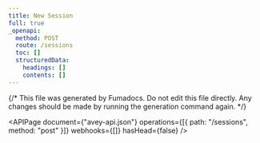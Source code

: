 ```yaml
---
title: New Session
full: true
_openapi:
  method: POST
  route: /sessions
  toc: []
  structuredData:
    headings: []
    contents: []
---
```


{/* This file was generated by Fumadocs. Do not edit this file directly. Any changes should be made by running the generation command again. */}

<APIPage
  document={"avey-api.json"}
  operations={[{ path: "/sessions", method: "post" }]}
  webhooks={[]}
  hasHead={false}
/>
